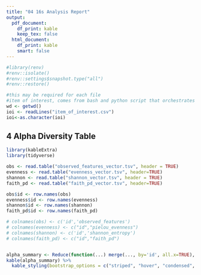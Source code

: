 ---
title: "04 16s Analysis Report"
output:
  pdf_document:
    df_print: kable
    keep_tex: false
  html_document:
    df_print: kable
    smart: false
---

```{r init renv, message=FALSE, warning=FALSE, include=FALSE}
#library(renv)
#renv::isolate()
#renv::settings$snapshot.type("all")
#renv::restore()
```

```{r parse item of interest and make outdir for figures, echo=FALSE, message=FALSE, warning=FALSE}
#this may be required for each file
#item of interest, comes from bash and python script that orchestrates everything
wd <- getwd()
ioi <- readLines("item_of_interest.csv")
ioi<-as.character(ioi)
```



## 4 Alpha Diversity Table

```{r echo=FALSE, message=FALSE, warning=FALSE}
library(kableExtra)
library(tidyverse)

obs <- read.table("observed_features_vector.tsv", header = TRUE) 
evenness <- read.table("evenness_vector.tsv", header=TRUE)
shannon <- read.table("shannon_vector.tsv", header = TRUE)
faith_pd <- read.table("faith_pd_vector.tsv", header=TRUE)

obs$id <- row.names(obs)
evenness$id <- row.names(evenness)
shannon$id <- row.names(shannon)
faith_pd$id <- row.names(faith_pd)

# colnames(obs) <- c('id','observed_features')
# colnames(evenness) <- c("id","pielou_evenness")
# colnames(shannon) <- c('id','shannon_entropy')
# colnames(faith_pd) <- c("id","faith_pd")


alpha_summary <- Reduce(function(...) merge(..., by='id', all.x=TRUE), list(obs,evenness,shannon,faith_pd))
kable(alpha_summary) %>% 
  kable_styling(bootstrap_options = c("striped", "hover", "condensed", "responsive"))
```

